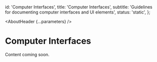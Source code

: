 

  id: 'Computer Interfaces',
  title: 'Computer Interfaces',
  subtitle: 'Guidelines for documenting computer interfaces and UI elements',
  status: 'static',
};

<Meta title="Meta/Style Guide/Computer Interfaces" />

<AboutHeader {...parameters} />

# Computer Interfaces

Content coming soon.
